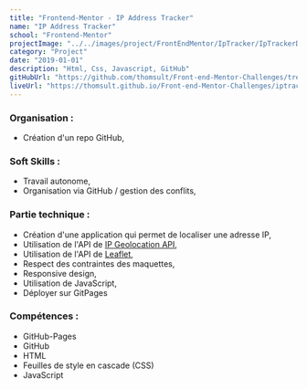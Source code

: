 ```yaml
---
title: "Frontend-Mentor - IP Address Tracker"
name: "IP Address Tracker"
school: "Frontend-Mentor"
projectImage: "../../images/project/FrontEndMentor/IpTracker/IpTrackerDesktop.png"
category: "Project"
date: "2019-01-01"
description: "Html, Css, Javascript, GitHub"
gitHubUrl: "https://github.com/thomsult/Front-end-Mentor-Challenges/tree/master/iptracker"
liveUrl: "https://thomsult.github.io/Front-end-Mentor-Challenges/iptracker/"
---
```


### Organisation : 
- Création d'un repo GitHub, 

### Soft Skills : 
- Travail autonome, 
- Organisation via GitHub / gestion des conflits, 

### Partie technique : 
- Création d'une application qui permet de localiser une adresse IP,
- Utilisation de l'API de [IP Geolocation API](https://ipapi.co/),
- Utilisation de l'API de [Leaflet](https://leafletjs.com/),
- Respect des contraintes des maquettes,
- Responsive design,
- Utilisation de JavaScript,
- Déployer sur GitPages 

### Compétences : 
- GitHub-Pages 
- GitHub
- HTML 
- Feuilles de style en cascade (CSS) 
- JavaScript